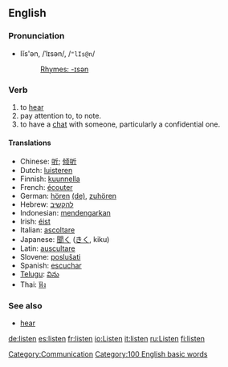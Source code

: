==English==

===Pronunciation===
*lĭs'ən, /ˈlɪsən/, /<tt>"lIs@n</tt>/
*:[[Rhymes:English:-ɪsən|Rhymes: -ɪsən]]

=== Verb ===
{{en-infl-reg-consonant|listen||}}
# to [[hear]]
# pay attention to, to note.
# to have a [[chat]] with someone, particularly a confidential one.

==== Translations ====
*Chinese: [[听]]; [[倾听]]
*Dutch: [[luisteren]]
*Finnish: [[kuunnella]]
*French: [[écouter]]
*German: [[hören]] [[:de:hören|(de)]], [[zuhören]]
*Hebrew: [[להקשיב]]
*Indonesian: [[dengar|mendengarkan]]
*Irish: [[éist]]
*Italian: [[ascoltare]]
*Japanese: [[聞く]] ([[きく]], kiku)
*Latin: [[auscultare]]
*Slovene: [[poslušati]]
*Spanish: [[escuchar]]
*[[Telugu]]: [[విను]]
*Thai: [[ฟัง]]

===See also===
*[[hear]]

[[Category:Communication]]
[[Category:100 English basic words]]

[[de:listen]]
[[es:listen]]
[[fr:listen]]
[[io:Listen]]
[[it:listen]]
[[ru:Listen]]
[[fi:listen]]